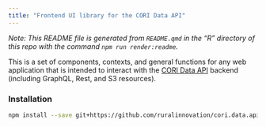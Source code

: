 ```yaml
---
title: "Frontend UI library for the CORI Data API"
---
```


::: {.callout-tip}
_Note: This README file is generated from `README.qmd` in the "R" directory of this repo with the command `npm run render:readme`._
:::

This is a set of components, contexts, and general functions for any web application that is intended to interact with the [CORI Data API](https://d6q5pgqgx5oy5.cloudfront.net){.external target="_blank"} backend (including GraphQL, Rest, and S3 resources).

### Installation

```bash
npm install --save git+https://github.com/ruralinnovation/cori.data.api
```
